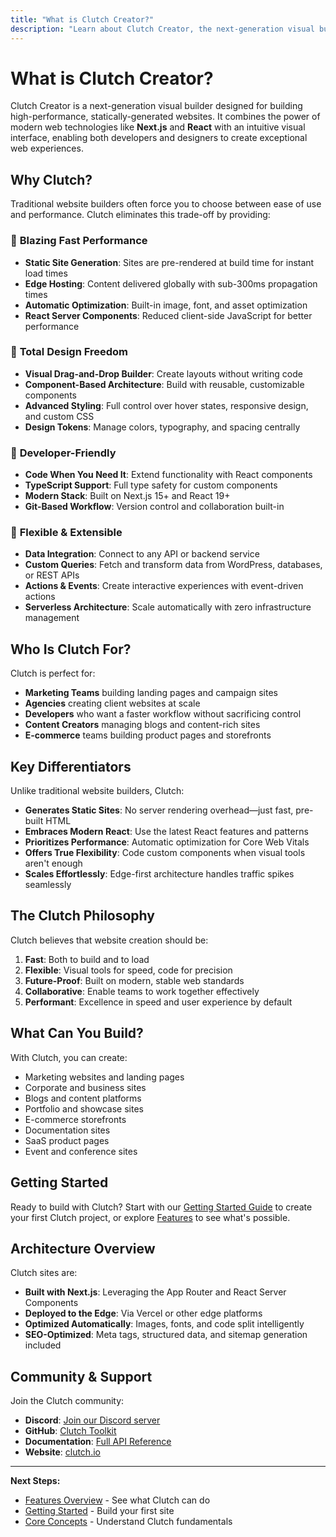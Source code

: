 ```yaml
---
title: "What is Clutch Creator?"
description: "Learn about Clutch Creator, the next-generation visual builder for creating high-performance websites"
---
```


# What is Clutch Creator?

Clutch Creator is a next-generation visual builder designed for building high-performance, statically-generated websites. It combines the power of modern web technologies like **Next.js** and **React** with an intuitive visual interface, enabling both developers and designers to create exceptional web experiences.

## Why Clutch?

Traditional website builders often force you to choose between ease of use and performance. Clutch eliminates this trade-off by providing:

### 🚀 **Blazing Fast Performance**
- **Static Site Generation**: Sites are pre-rendered at build time for instant load times
- **Edge Hosting**: Content delivered globally with sub-300ms propagation times
- **Automatic Optimization**: Built-in image, font, and asset optimization
- **React Server Components**: Reduced client-side JavaScript for better performance

### 🎨 **Total Design Freedom**
- **Visual Drag-and-Drop Builder**: Create layouts without writing code
- **Component-Based Architecture**: Build with reusable, customizable components
- **Advanced Styling**: Full control over hover states, responsive design, and custom CSS
- **Design Tokens**: Manage colors, typography, and spacing centrally

### 💪 **Developer-Friendly**
- **Code When You Need It**: Extend functionality with React components
- **TypeScript Support**: Full type safety for custom components
- **Modern Stack**: Built on Next.js 15+ and React 19+
- **Git-Based Workflow**: Version control and collaboration built-in

### 🔌 **Flexible & Extensible**
- **Data Integration**: Connect to any API or backend service
- **Custom Queries**: Fetch and transform data from WordPress, databases, or REST APIs
- **Actions & Events**: Create interactive experiences with event-driven actions
- **Serverless Architecture**: Scale automatically with zero infrastructure management

## Who Is Clutch For?

Clutch is perfect for:

- **Marketing Teams** building landing pages and campaign sites
- **Agencies** creating client websites at scale
- **Developers** who want a faster workflow without sacrificing control
- **Content Creators** managing blogs and content-rich sites
- **E-commerce** teams building product pages and storefronts

## Key Differentiators

Unlike traditional website builders, Clutch:

- **Generates Static Sites**: No server rendering overhead—just fast, pre-built HTML
- **Embraces Modern React**: Use the latest React features and patterns
- **Prioritizes Performance**: Automatic optimization for Core Web Vitals
- **Offers True Flexibility**: Code custom components when visual tools aren't enough
- **Scales Effortlessly**: Edge-first architecture handles traffic spikes seamlessly

## The Clutch Philosophy

Clutch believes that website creation should be:

1. **Fast**: Both to build and to load
2. **Flexible**: Visual tools for speed, code for precision
3. **Future-Proof**: Built on modern, stable web standards
4. **Collaborative**: Enable teams to work together effectively
5. **Performant**: Excellence in speed and user experience by default

## What Can You Build?

With Clutch, you can create:

- Marketing websites and landing pages
- Corporate and business sites
- Blogs and content platforms
- Portfolio and showcase sites
- E-commerce storefronts
- Documentation sites
- SaaS product pages
- Event and conference sites

## Getting Started

Ready to build with Clutch? Start with our [Getting Started Guide](/docs/getting-started) to create your first Clutch project, or explore [Features](/docs/features) to see what's possible.

## Architecture Overview

Clutch sites are:

- **Built with Next.js**: Leveraging the App Router and React Server Components
- **Deployed to the Edge**: Via Vercel or other edge platforms
- **Optimized Automatically**: Images, fonts, and code split intelligently
- **SEO-Optimized**: Meta tags, structured data, and sitemap generation included

## Community & Support

Join the Clutch community:

- **Discord**: [Join our Discord server](https://discord.gg/j4bnupeese)
- **GitHub**: [Clutch Toolkit](https://github.com/clutch-creator/toolkit)
- **Documentation**: [Full API Reference](/docs/api-reference)
- **Website**: [clutch.io](https://clutch.io)

---

**Next Steps:**
- [Features Overview](/docs/features) - See what Clutch can do
- [Getting Started](/docs/getting-started) - Build your first site
- [Core Concepts](/docs/core-concepts) - Understand Clutch fundamentals
